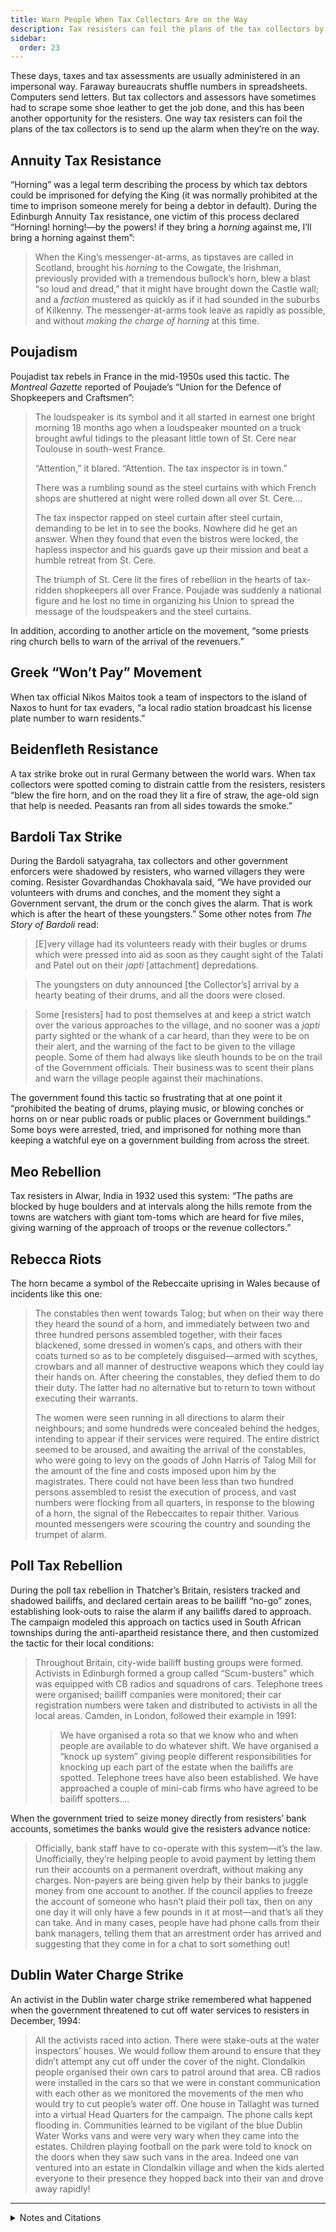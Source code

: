 ```yaml
---
title: Warn People When Tax Collectors Are on the Way
description: Tax resisters can foil the plans of the tax collectors by sending up the alarm when they’re on the way.
sidebar:
  order: 23
---
```


These days, taxes and tax assessments are usually administered in an impersonal way.
Faraway bureaucrats shuffle numbers in spreadsheets.
Computers send letters.
But tax collectors and assessors have sometimes had to scrape some shoe leather to get the job done, and this has been another opportunity for the resisters.
One way tax resisters can foil the plans of the tax collectors is to send up the alarm when they’re on the way.

## <Badge text="Example" size="medium" /> Annuity Tax Resistance

“Horning” was a legal term describing the process by which tax debtors could be imprisoned for defying the King (it was normally prohibited at the time to imprison someone merely for being a debtor in default).
During the Edinburgh Annuity Tax resistance, one victim of this process declared “Horning! horning!—by the powers! if they bring a <em>horning</em> against me, I’ll bring a horning against them”:

> When the King’s messenger-at-arms, as tipstaves are called in Scotland, brought his <em>horning</em> to the Cowgate, the Irishman, previously provided with a tremendous bullock’s horn, blew a blast “so loud and dread,” that it might have brought down the Castle wall; and a <em>faction</em> mustered as quickly as if it had sounded in the suburbs of Kilkenny.
> The messenger-at-arms took leave as rapidly as possible, and without <em>making the charge of horning</em> at this time.

## <Badge text="Example" size="medium" /> Poujadism

Poujadist tax rebels in France in the mid-1950s used this tactic.
The <i>Montreal Gazette</i> reported of Poujade’s “Union for the Defence of Shopkeepers and Craftsmen”:

> The loudspeaker is its symbol and it all started in earnest one bright morning 18 months ago when a loudspeaker mounted on a truck brought awful tidings to the pleasant little town of St. Cere near Toulouse in south-west France.
>
> “Attention,” it blared.
> “Attention.
> The tax inspector is in town.”
>
> There was a rumbling sound as the steel curtains with which French shops are shuttered at night were rolled down all over St. Cere.…
>
> The tax inspector rapped on steel curtain after steel curtain, demanding to be let in to see the books.
> Nowhere did he get an answer.
> When they found that even the bistros were locked, the hapless inspector and his guards gave up their mission and beat a humble retreat from St. Cere.
>
> The triumph of St. Cere lit the fires of rebellion in the hearts of tax-ridden shopkeepers all over France.
> Poujade was suddenly a national figure and he lost no time in organizing his Union to spread the message of the loudspeakers and the steel curtains.

In addition, according to another article on the movement, “some priests ring church bells to warn of the arrival of the revenuers.”

## <Badge text="Example" size="medium" /> Greek “Won’t Pay” Movement

When tax official Nikos Maitos took a team of inspectors to the island of Naxos to hunt for tax evaders, “a local radio station broadcast his license plate number to warn residents.”

## <Badge text="Example" size="medium" /> Beidenfleth Resistance

A tax strike broke out in rural Germany between the world wars.
When tax collectors were spotted coming to distrain cattle from the resisters, resisters “blew the fire horn, and on the road they lit a fire of straw, the age-old sign that help is needed.
Peasants ran from all sides towards the smoke.”

## <Badge text="Example" size="medium" /> Bardoli Tax Strike

During the Bardoli satyagraha, tax collectors and other government enforcers were shadowed by resisters, who warned villagers they were coming.
Resister Govardhandas Chokhavala said, “We have provided our volunteers with drums and conches, and the moment they sight a Government servant, the drum or the conch gives the alarm.
That is work which is after the heart of these youngsters.”
Some other notes from <i>The Story of Bardoli</i> read:

> [E]very village had its volunteers ready with their bugles or drums which were pressed into aid as soon as they caught sight of the Talati and Patel out on their <i>japti</i> [attachment] depredations.

> The youngsters on duty announced [the Collector’s] arrival by a hearty beating of their drums, and all the doors were closed.

> Some [resisters] had to post themselves at and keep a strict watch over the various approaches to the village, and no sooner was a <i>japti</i> party sighted or the whank of a car heard, than they were to be on their alert, and the warning of the fact to be given to the village people.
> Some of them had always like sleuth hounds to be on the trail of the Government officials.
> Their business was to scent their plans and warn the village people against their machinations.

The government found this tactic so frustrating that at one point it “prohibited the beating of drums, playing music, or blowing conches or horns on or near public roads or public places or Government buildings.”
Some boys were arrested, tried, and imprisoned for nothing more than keeping a watchful eye on a government building from across the street.

## <Badge text="Example" size="medium" /> Meo Rebellion

Tax resisters in Alwar, India in 1932 used this system:
“The paths are blocked by huge boulders and at intervals along the hills remote from the towns are watchers with giant tom-toms which are heard for five miles, giving warning of the approach of troops or the revenue collectors.”

## <Badge text="Example" size="medium" /> Rebecca Riots

The horn became a symbol of the Rebeccaite uprising in Wales because of incidents like this one:

> The constables then went towards Talog; but when on their way there they heard the sound of a horn, and immediately between two and three hundred persons assembled together, with their faces blackened, some dressed in women’s caps, and others with their coats turned so as to be completely disguised—armed with scythes, crowbars and all manner of destructive weapons which they could lay their hands on.
> After cheering the constables, they defied them to do their duty.
> The latter had no alternative but to return to town without executing their warrants.
>
> The women were seen running in all directions to alarm their neighbours; and some hundreds were concealed behind the hedges, intending to appear if their services were required.
> The entire district seemed to be aroused, and awaiting the arrival of the constables, who were going to levy on the goods of John Harris of Talog Mill for the amount of the fine and costs imposed upon him by the magistrates.
> There could not have been less than two hundred persons assembled to resist the execution of process, and vast numbers were flocking from all quarters, in response to the blowing of a horn, the signal of the Rebeccaites to repair thither.
> Various mounted messengers were scouring the country and sounding the trumpet of alarm.

## <Badge text="Example" size="medium" /> Poll Tax Rebellion

During the poll tax rebellion in Thatcher’s Britain, resisters tracked and shadowed bailiffs, and declared certain areas to be bailiff “no-go” zones, establishing look-outs to raise the alarm if any bailiffs dared to approach.
The campaign modeled this approach on tactics used in South African townships during the anti-apartheid resistance there, and then customized the tactic for their local conditions:

> Throughout Britain, city-wide bailiff busting groups were formed.
> Activists in Edinburgh formed a group called “Scum-busters” which was equipped with CB radios and squadrons of cars.
> Telephone trees were organised; bailiff companies were monitored; their car registration numbers were taken and distributed to activists in all the local areas.
> Camden, in London, followed their example in 1991:
>
> > We have organised a rota so that we know who and when people are available to do whatever shift.
> > We have organised a “knock up system” giving people different responsibilities for knocking up each part of the estate when the bailiffs are spotted.
> > Telephone trees have also been established.
> > We have approached a couple of mini-cab firms who have agreed to be bailiff spotters.…

When the government tried to seize money directly from resisters’ bank accounts, sometimes the banks would give the resisters advance notice:

> Officially, bank staff have to co-operate with this system—it’s the law.
> Unofficially, they’re helping people to avoid payment by letting them run their accounts on a permanent overdraft, without making any charges.
> Non-payers are being given help by their banks to juggle money from one account to another.
> If the council applies to freeze the account of someone who hasn’t plaid their poll tax, then on any one day it will only have a few pounds in it at most—and that’s all they can take.
> And in many cases, people have had phone calls from their bank managers, telling them that an arrestment order has arrived and suggesting that they come in for a chat to sort something out!

## <Badge text="Example" size="medium" /> Dublin Water Charge Strike

An activist in the Dublin water charge strike remembered what happened when the government threatened to cut off water services to resisters in December, 1994:

> All the activists raced into action.
> There were stake-outs at the water inspectors’ houses.
> We would follow them around to ensure that they didn’t attempt any cut off under the cover of the night.
> Clondalkin people organised their own cars to patrol around that area.
> CB radios were installed in the cars so that we were in constant communication with each other as we monitored the movements of the men who would try to cut people’s water off.
> One house in Tallaght was turned into a virtual Head Quarters for the campaign.
> The phone calls kept flooding in.
> Communities learned to be vigilant of the blue Dublin Water Works vans and were very wary when they came into the estates.
> Children playing football on the park were told to knock on the doors when they saw such vans in the area.
> Indeed one van ventured into an estate in Clondalkin village and when the kids alerted everyone to their presence they hopped back into their van and drove away rapidly!

<hr />

<details>
<summary>Notes and Citations</summary>

* “The Passive Resistance of Edinburgh, to the Clergy-Tax” <i>Tait’s Edinburgh Magazine</i>, September 1833, p. 795 (note)
* Clausen, Oliver “The Revolt of Monsieur Poujade” <i>The Montreal Gazette</i> 27 June 1955, p. 8
* “Tax Dodgers’ Revolt” <i>Life</i> 18 April 1955, p. 63
* Alderman, Liz “Greece Warns of Going Broke as Tax Proceeds Dry Up” <i>New York Times</i> 5 June 2012
* von Salomon, Ernst <i>Fragebogen</i> (English translation, Doubleday, 1955) p. 134
* Desai, Mahadev <i>The Story of Bardoli</i> (1929) pp. 71, 95, 112, 125, 164, 187–9
* “Tax Revolt: Peasant Rising in Indian State” <i>The Canberra Times</i> 30 November 1932, p. 1
* Evans, Henry Tobit <i>Rebecca Riots!</i> (2010 ed.), p. 45, 152–53 (quoting Josie Alvarez from the All-Britain Anti-Poll Tax Federation newsletter, September 1990)
* “News from Scotland” <i>Poll-Axe</i> #4, April/May 1990
* “Winning the Water War” <i>Anarchist News</i> #23, April 2000
* Muehlebach, Andrea [“The Irish water insurgency: no more blood from these stones”](https://roarmag.org/essays/ireland-anti-austerity-water-protests/) <i>Roar</i> 6 February 2017

</details>

